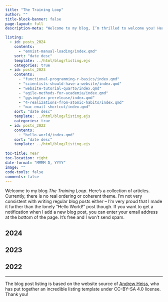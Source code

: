 ```yaml
---
title: "The Training Loop"
author: ""
title-block-banner: false
page-layout: full
description-meta: "Welcome to my blog, I’m thrilled to welcome you! Here, you will find a collection of articles on a wide variety of topics. Take a look around and let me know what you think!"

listing:
  - id: posts_2024
    contents:
      - "emnist-manual-loading/index.qmd"
    sort: "date desc"
    template: ../html/blog/listing.ejs
    categories: true
  - id: posts_2023
    contents: 
      - "functional-programming-r-basics/index.qmd"
      - "scientists-should-have-a-website/index.qmd"
      - "website-tutorial-quarto/index.qmd"
      - "agile-methods-for-academia/index.qmd"
      - "ggsimplex-prerelease/index.qmd"
      - "4-realizations-from-atomic-habits/index.qmd"
      - "mac-email-shortcut/index.qmd"
    sort: "date desc"
    template: ../html/blog/listing.ejs
    categories: true
  - id: posts_2022
    contents: 
      - "hello-world/index.qmd"
    sort: "date desc"
    template: ../html/blog/listing.ejs
    
toc-title: Year
toc-location: right
date-format: "MMMM D, YYYY"
image: ""
code-tools: false
comments: false
---
```


Welcome to my blog *The Training Loop*. Here's a collection of articles. Currently, there is no real ordering or coherent theme. I'm not very consistent with writing regular blog posts either -- I'm very proud that I made it further than the lonely "Hello World!" post though. If you want to get a notification when I add a new blog post, you can enter your email address at the bottom of the page. It's free and I won't send spam.

## 2024

:::{#posts_2024}
:::

## 2023

:::{#posts_2023}
:::

## 2022

:::{#posts_2022}
:::

---

The blog post listing is based on the website source of [Andrew Heiss](https://www.andrewheiss.com/), who has put together an incredible listing template under CC-BY-SA 4.0 license. Thank you!